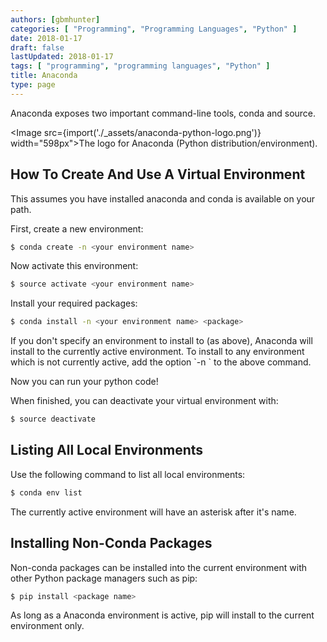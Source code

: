 ```yaml
---
authors: [gbmhunter]
categories: [ "Programming", "Programming Languages", "Python" ]
date: 2018-01-17
draft: false
lastUpdated: 2018-01-17
tags: [ "programming", "programming languages", "Python" ]
title: Anaconda
type: page
---
```



Anaconda exposes two important command-line tools, conda and source.

<Image src={import('./_assets/anaconda-python-logo.png')} width="598px">The logo for Anaconda (Python distribution/environment).</Image>

## How To Create And Use A Virtual Environment

This assumes you have installed anaconda and conda is available on your path.

First, create a new environment:

```sh    
$ conda create -n <your environment name>
```

Now activate this environment:

```sh    
$ source activate <your environment name>
```

Install your required packages:

```sh    
$ conda install -n <your environment name> <package>
```

<Aside type="note">
If you don't specify an environment to install to (as above), Anaconda will install to the currently active environment. To install to any environment which is not currently active, add the option `-n <your environment name>` to the above command.
</Aside>

Now you can run your python code!

When finished, you can deactivate your virtual environment with:

```sh    
$ source deactivate
```

## Listing All Local Environments

Use the following command to list all local environments:

```sh    
$ conda env list
```

The currently active environment will have an asterisk after it's name.

## Installing Non-Conda Packages

Non-conda packages can be installed into the current environment with other Python package managers such as pip:

```sh    
$ pip install <package name>
```

As long as a Anaconda environment is active, pip will install to the current environment only.
